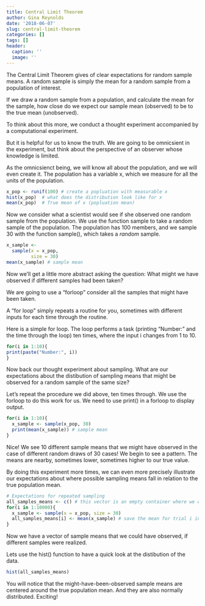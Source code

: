 ```yaml
---
title: Central Limit Theorem
author: Gina Reynolds
date: '2018-06-07'
slug: central-limit-theorem
categories: []
tags: []
header:
  caption: ''
  image: ''
---
```


The Central Limit Theorem gives of clear expectations for random sample means.  A random sample is simply the mean for a random sample from a population of interest. 

If we draw a random sample from a population, and calculate the mean for the sample, how close do we expect our sample mean (observed) to be to the true mean (unobserved).

To think about this more, we conduct a thought experiment accompanied by a computational experiment. 

But it is helpful for us to know the truth.  We are going to be omnicsient in the experiment, but think about the perspective of an observer whose knowledge is limited.

As the omnicsienct being, we will know all about the population, and we will even create it.  The population has a variable x, which we measure for all the units of the population.  

```r
x_pop <- runif(100) # create a popluation with measurable x
hist(x_pop)  # what does the distribution look like for x
mean(x_pop)  # True mean of x (popluation mean)
```

Now we consider what a scientist would see if she observed one random sample from the population.  We use the function sample to take a random sample of the population.  The population has 100 members, and we sample 30 with the function sample(), which takes a *random* sample.  

```r
x_sample <- 
  sample(x = x_pop,
         size = 30)
mean(x_sample) # sample mean
```

Now we'll get a little more abstract asking the question:  What might we have observed if different samples had been taken?

We are going to use a "forloop" consider all the samples that might have been taken.

A "for loop" simply repeats a routine for you, sometimes with different inputs for each time through the routine.  

Here is a simple for loop.  The loop performs a task (printing "Number:" and the time through the loop) ten times, where the input i changes from 1 to 10. 

```r
for(i in 1:10){
print(paste("Number:", i))
}
```

Now back our thought experiment about sampling.  What are our expectations about the distibution of sampling means that might be observed for a random sample of the same size? 

Let's repeat the procedure we did above, ten times through.  We use the forloop to do this work for us. We need to use print() in a forloop to display output.  

```r
for(i in 1:10){
  x_sample <- sample(x_pop, 30)
  print(mean(x_sample)) # sample mean  
}
```
Nice!  We see 10 different sample means that we might have observed in the case of different random draws of 30 cases! We begin to see a pattern.  The means are nearby, sometimes lower, sometimes higher to our true value.

By doing this experiment more times, we can even more precisely illustrate our expectations about where possible sampling means fall in relation to the true population mean.  

```r
# Expectations for repeated sampling
all_samples_means <- c() # this vector is an empty container where we will save means
for(i in 1:10000){
  x_sample <- sample(x = x_pop, size = 30)
  all_samples_means[i] <- mean(x_sample) # save the mean for trial i in position i in vector 
}
```

Now we have a vector of sample means that we could have observed, if different samples were realized.  

Lets use the hist() function to have a quick look at the distibution of the data.

```r
hist(all_samples_means)
```

You will notice that the might-have-been-observed sample means are centered around the true population mean.  And they are also normally distributed.  Exciting!  